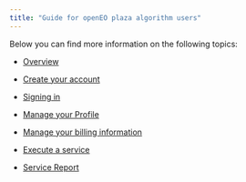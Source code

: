 ```yaml
---
title: "Guide for openEO plaza algorithm users"
---
```


<div style="text-align: justify">

Below you can find more information on the following topics:

* [Overview](Overview.qmd)

* [Create your account](CreateAccount.qmd)

* [Signing in](SignIn.qmd)

* [Manage your Profile](ManageProfile.qmd)

* [Manage your billing information](ManageBilling.qmd)

* [Execute a service](ExecuteService.qmd)

* [Service Report](PlazaDetails/Reporting.qmd.qmd)

</div>